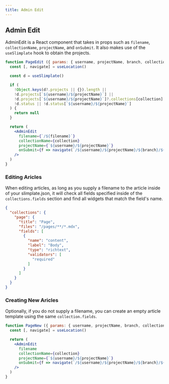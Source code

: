 ```yaml
---
title: Admin Edit
---
```

## Admin Edit

AdminEdit is a React component that takes in props such as `filename`, `collectionName`, `projectName`, and `onSubmit`. It also makes use of the `useSlimplate` hook to obtain the projects.

```jsx
function PageEdit ({ params: { username, projectName, branch, collection, filename } }) {
  const [, navigate] = useLocation()

  const d = useSlimplate()

  if (
    !Object.keys(d?.projects || {}).length ||
    !d.projects[`${username}/${projectName}`] ||
    !d.projects[`${username}/${projectName}`]?.collections[collection] ||
    !d.status || !d.status[`${username}/${projectName}`]
  ) {
    return null
  }

  return (
    <AdminEdit
      filename={`/${filename}`}
      collectionName={collection}
      projectName={`${username}/${projectName}`}
      onSubmit={f => navigate(`/${username}/${projectName}/${branch}/${collection}`)}
    />
  )
}
```

### Editing Aricles

When editing articles, as long as you supply a filename to the article inside of your slimplate.json, it will check all fields specified inside of the `collections.fields` section and find all widgets that match the field's name.

```json
{
  "collections": {
    "page": {
      "title": "Page",
      "files": "/pages/**/*.mdx",
      "fields": [
        {
          "name": "content",
          "label": "Body",
          "type": "richtext",
          "validators": [
            "required"
          ]
        }
      ]
    }
  }
}
```

### Creating New Aricles

Optionally, if you do not supply a filename, you can create an empty article template using the same `collection.fields`.

```jsx
function PageNew ({ params: { username, projectName, branch, collection } }) {
  const [, navigate] = useLocation()

  return (
    <AdminEdit
      filename
      collectionName={collection}
      projectName={`${username}/${projectName}`}
      onSubmit={f => navigate(`/${username}/${projectName}/${branch}/${collection}`)}
    />
  )
}
```
